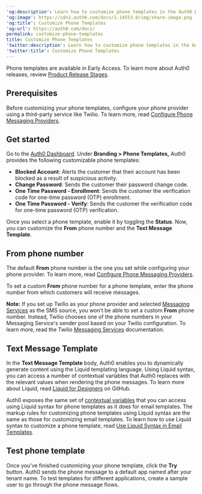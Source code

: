 ---
'og:description': Learn how to customize phone templates in the Auth0 Dashboard.
'og:image': https://cdn2.auth0.com/docs/1.14553.0/img/share-image.png
'og:title': Customize Phone Templates
'og:url': https://auth0.com/docs/
permalink: customize-phone-templates
title: Customize Phone Templates
'twitter:description': Learn how to customize phone templates in the Auth0 Dashboard.
'twitter:title': Customize Phone Templates
---
<Callout icon="file-lines" color="#0EA5E9" iconType="regular">

Phone templates are available in Early Access. To learn more about Auth0 releases, review [Product Release Stages](/docs/troubleshoot/product-lifecycle/product-release-stages).

</Callout>

## Prerequisites

Before customizing your phone templates, configure your phone provider using a third-party service like Twilio. To learn more, read [Configure Phone Messaging Providers](/docs/customize/phone-messages/configure-phone-messaging-providers).

## Get started

Go to the [Auth0 Dashboard](https://manage.auth0.com/#/phone). Under **Branding > Phone Templates,** Auth0 provides the following customizable phone templates:

* **Blocked Account**: Alerts the customer that their account has been blocked as a result of suspicious activity.
* **Change Password**: Sends the customer their password change code.
* **One Time Password - Enrollment**: Sends the customer the verification code for one-time password (OTP) enrollment.
* **One Time Password - Verify**: Sends the customer the verification code for one-time password (OTP) verification.

Once you select a phone template, enable it by toggling the **Status**. Now, you can customize the **From** phone number and the **Text Message Template**.

## From phone number

The default **From** phone number is the one you set while configuring your phone provider. To learn more, read [Configure Phone Messaging Providers](/docs/customize/phone-messages/configure-phone-messaging-providers).

To set a custom **From** phone number for a phone template, enter the phone number from which customers will receive messages.

**Note:** If you set up Twilio as your phone provider and selected [Messaging Services](https://www.twilio.com/docs/messaging/services) as the SMS source, you won’t be able to set a custom **From** phone number. Instead, Twilio chooses one of the phone numbers in your Messaging Service's sender pool based on your Twilio configuration. To learn more, read the Twilio [Messaging Services](https://www.twilio.com/docs/messaging/services) documentation.

## Text Message Template

In the **Text Message Template** body, Auth0 enables you to dynamically generate content using the Liquid templating language. Using Liquid syntax, you can access a number of contextual variables that Auth0 replaces with the relevant values when rendering the phone messages. To learn more about Liquid, read [Liquid for Designers](https://github.com/Shopify/liquid/wiki/Liquid-for-Designers) on GitHub.

Auth0 exposes the same set of [contextual variables](/docs/customize/email/email-templates#common-variables) that you can access using Liquid syntax for phone templates as it does for email templates. The markup rules for customizing phone templates using Liquid syntax are the same as those for customizing email templates. To learn how to use Liquid syntax to customize a phone template, read [Use Liquid Syntax in Email Templates](/docs/customize/email/email-templates/use-liquid-syntax-in-email-templates).

## Test phone template

Once you’ve finished customizing your phone template, click the **Try** button. Auth0 sends the phone message to a default app named after your tenant name. To test templates for different applications, create a sample user to go through the phone message flows.